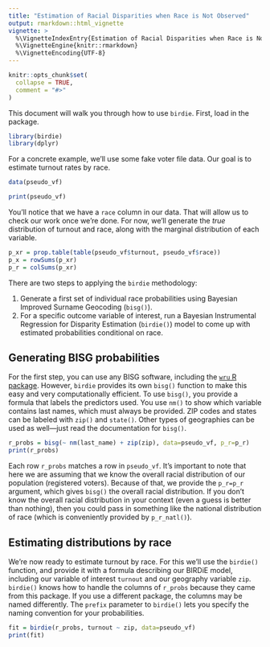 ```yaml
---
title: "Estimation of Racial Disparities when Race is Not Observed"
output: rmarkdown::html_vignette
vignette: >
  %\VignetteIndexEntry{Estimation of Racial Disparities when Race is Not Observed}
  %\VignetteEngine{knitr::rmarkdown}
  %\VignetteEncoding{UTF-8}
---
```


```r
knitr::opts_chunk$set(
  collapse = TRUE,
  comment = "#>"
)
```

This document will walk you through how to use `birdie`. First, load in the package.

```r
library(birdie)
library(dplyr)
```

For a concrete example, we'll use some fake voter file data.
Our goal is to estimate turnout rates by race.

```r
data(pseudo_vf)

print(pseudo_vf)
```

You'll notice that we have a `race` column in our data.
That will allow us to check our work once we're done.
For now, we'll generate the *true* distribution of turnout and race, along with the marginal distribution of each variable.

```r
p_xr = prop.table(table(pseudo_vf$turnout, pseudo_vf$race))
p_x = rowSums(p_xr)
p_r = colSums(p_xr)
```

There are two steps to applying the `birdie` methodology:

1. Generate a first set of individual race probabilities using Bayesian Improved Surname Geocoding (`bisg()`).
1. For a specific outcome variable of interest, run a Bayesian Instrumental Regression for Disparity Estimation (`birdie()`) model to come up with estimated probabilities conditional on race.

## Generating BISG probabilities

For the first step, you can use any BISG software, including the [`wru` R package](https://cran.r-project.org/package=wru).
However, `birdie` provides its own `bisg()` function to make this easy and very computationally efficient.
To use `bisg()`, you provide a formula that labels the predictors used.
You use `nm()` to show which variable contains last names, which must always be provided.
ZIP codes and states can be labeled with `zip()` and `state()`.
Other types of geographies can be used as well---just read the documentation for `bisg()`.

```r
r_probs = bisg(~ nm(last_name) + zip(zip), data=pseudo_vf, p_r=p_r)
print(r_probs)
```

Each row `r_probs` matches a row in `pseudo_vf`.
It's important to note that here we are assuming that we know the overall racial distribution of our population (registered voters).
Because of that, we provide the `p_r=p_r` argument, which gives `bisg()` the overall racial distribution.
If you don't know the overall racial distribution in your context (even a guess is better than nothing), then you could pass in something like the national distribution of race (which is conveniently provided by `p_r_natl()`).

## Estimating distributions by race

We're now ready to estimate turnout by race.
For this we'll use the `birdie()` function, and provide it with a formula describing our BIRDiE model, including our variable of interest `turnout` and our geography variable `zip`.
`birdie()` knows how to handle the columns of `r_probs` because they came from this package.
If you use a different package, the columns may be named differently.
The `prefix` parameter to `birdie()` lets you specify the naming convention for your probabilities.

```r
fit = birdie(r_probs, turnout ~ zip, data=pseudo_vf)
print(fit)
```

<!--
The `fit` object has a lot of diagnostic information.

```r
str(fit)
```

The arrays stored in `fit$draws` contains the actual estimates of the distribution of our outome given race.
Since `birdie` fits a Bayesian model, we have one set of estimates for every random draw from our posterior.
You are encouraged to use all of these draws, as they capture the uncertainty inherent in the estimation.
For a  quick summary, you can take the mean across draws.

## Evaluating estimates

To evaluate the turnout estimates, we'll first convert them into a single best guess of the *joint* distribution of turnout and race.
`birdie` provides the `calc_joint_bisgz()` and `calc_joint_model()` functions to do this; the former computes weighted averages using the BISG probabilities, and the latter converts  the estimated conditional distribution into a joint one.
You can use `calc_joint_model()` to build a credible interval around your estimates by passing in different quantiles to the second argument.

```r
xr = list(
    true = p_xr,
    weight = calc_joint_bisgz(r_probs, pseudo_vf$turnout, method="weight"),
    thresh = calc_joint_bisgz(r_probs, pseudo_vf$turnout, method="thresh"),
    mi = calc_joint_bisgz(r_probs, pseudo_vf$turnout, method="mi"),
    ols = calc_joint_bisgz(r_probs, pseudo_vf$turnout, method="ols"),
    
    model = calc_joint_model(fit, "global", 0.5, p_r),
    # credible interval
    model_low = calc_joint_model(fit, "global", 0.05, p_r),
    model_high = calc_joint_model(fit, "global", 0.95, p_r)
)
```

To see what this looks like, we'll compare the true turnout-race distribution to our best guess from the model.

```r
print(xr$true)
print(xr$model)
```

We can see the agreement is quite good.
To get a more quantitative measurement of this, we can measure the [total variation distance](https://en.wikipedia.org/wiki/Total_variation_distance_of_probability_measures) between each of our estimates and the true distribution.
Smaller values are better.

```r
eval_joints(xr$true, "tv",
            weight = xr$weight,
            thresh = xr$thresh,
            mi = xr$mi,
            ols = xr$ols,
            model = xr$model)
```

The `birdie` methodology meaningfully improves on the other BISG estimators.
-->

